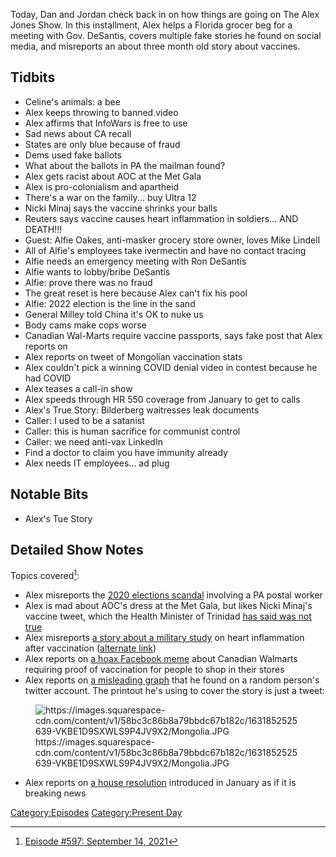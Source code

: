 {{DEFAULTSORT:
    #_EPISODE_0597:September 14, 2021
}}{{Episode
    | title           = September 14, 2021
    | caption         = Listen to this episode on [https://knowledgefight.libsyn.com/597-september-14-2021 Libsyn] [https://open.spotify.com/episode/3Umw1dkaDVLbWCD0XOIqCs Spotify], Read the [[Transcript/597: September 14, 2021|Unofficial Transcript]]
    | episodeNumber   = 597
    | length          = 01:28:10
    | airDate         = September 17, 2021
    | coverageDate    = September 14, 2021
    | episodeType     = [[:Category:Present Day|Present Day]]
    | appearance      = [[Alexandria Ocasio Cortez]], [[Alfie Oakes]], [[Mike Lindell]], [[Ron DeSantis]], [[General Mark Milley]]
    | previousEpisode = [[596: Possibly Too Much Wacky]]
    | nextEpisode     = [[598: September 17, 2021]]
}}

{{Stub}}

Today, Dan and Jordan check back in on how things are going on The Alex Jones Show. In this installment, Alex helps a Florida grocer beg for a meeting with Gov. DeSantis, covers multiple fake stories he found on social media, and misreports an about three month old story about vaccines.

==Tidbits==

*Celine's animals: a bee
*Alex keeps throwing to banned.video
*Alex affirms that InfoWars is free to use
*Sad news about CA recall
*States are only blue because of fraud
*Dems used fake ballots
*What about the ballots in PA the mailman found?
*Alex gets racist about AOC at the Met Gala
*Alex is pro-colonialism and apartheid
*There's a war on the family... buy Ultra 12
*Nicki Minaj says the vaccine shrinks your balls
*Reuters says vaccine causes heart inflammation in soldiers... AND DEATH!!!
*Guest: Alfie Oakes, anti-masker grocery store owner, loves Mike Lindell
*All of Alfie's employees take ivermectin and have no contact tracing
*Alfie needs an emergency meeting with Ron DeSantis
*Alfie wants to lobby/bribe DeSantis
*Alfie: prove there was no fraud
*The great reset is here because Alex can't fix his pool
*Alfie: 2022 election is the line in the sand
*General Milley told China it's OK to nuke us
*Body cams make cops worse
*Canadian Wal-Marts require vaccine passports, says fake post that Alex reports on
*Alex reports on tweet of Mongolian vaccination stats
*Alex couldn't pick a winning COVID denial video in contest because he had COVID
*Alex teases a call-in show
*Alex speeds through HR 550 coverage from January to get to calls
*Alex's True Story: Bilderberg waitresses leak documents
*Caller: I used to be a satanist
*Caller: this is human sacrifice for communist control
*Caller: we need anti-vax LinkedIn
*Find a doctor to claim you have immunity already
*Alex needs IT employees... ad plug

==Notable Bits==

*Alex's Tue Story

==Detailed Show Notes==

Topics covered<ref>[https://knowledgefight.com/research/2021/9/16/episode-597-september-14-2021 Episode #597: September 14, 2021]</ref>:

*Alex misreports the [https://www.washingtonpost.com/business/2021/03/17/usps-ballot-fraud-investigation/ 2020 elections scandal] involving a PA postal worker
*Alex is mad about AOC's dress at the Met Gala, but likes Nicki Minaj's vaccine tweet, which the Health Minister of Trinidad [https://www.cnn.com/2021/09/16/americas/nicki-minaj-vaccine-story-false-scli-intl/index.html has said was not true]
*Alex misreports [https://www.reuters.com/world/us/heart-inflammation-after-covid-19-shots-higher-than-expected-study-us-military-2021-06-29/ a story about a military study] on heart inflammation after vaccination ([https://www.pennlive.com/nation-world/2021/06/rate-of-heart-inflammation-among-us-military-following-covid-19-shots-higher-than-expected-study-finds.html alternate link])
*Alex reports on [https://factcheck.afp.com/http%253A%252F%252Fdoc.afp.com%252F9MU3HH-1 a hoax Facebook meme] about Canadian Walmarts requiring proof of vaccination for people to shop in their stores
*Alex reports on [https://twitter.com/yinonw/status/1437439928326033411 a misleading graph] that he found on a random person's twitter account. The printout he's using to cover the story is just a tweet:

[[File:https://images.squarespace-cdn.com/content/v1/58bc3c86b8a79bbdc67b182c/1631852525639-VKBE1D9SXWLS9P4JV9X2/Mongolia.JPG|thumb|none]]

*Alex reports on [https://www.congress.gov/bill/117th-congress/house-bill/550/text?r=6&s=1 a house resolution] introduced in January as if it is breaking news

[[Category:Episodes]]
[[Category:Present Day]]
